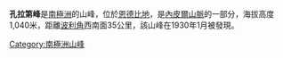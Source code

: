 {{Coord|66|8|S|54|34|E|source:GNIS|display=title}}

'''孔拉第峰'''是[[南極洲|南極洲]]的山峰，位於[[恩德比地|恩德比地]]，是[[內皮爾山脈|內皮爾山脈]]的一部分，海拔高度1,040米，距離[[波利角|波利角]]西南面35公里，該山峰在1930年1月被發現。

{{Antarctica-geo-stub}}
[[Category:南極洲山峰|Category:南極洲山峰]]